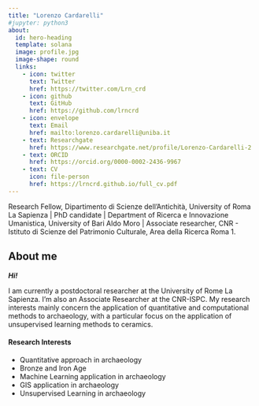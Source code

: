 ---
title: "Lorenzo Cardarelli"
#jupyter: python3
about:
  id: hero-heading
  template: solana
  image: profile.jpg
  image-shape: round
  links:
    - icon: twitter
      text: Twitter
      href: https://twitter.com/Lrn_crd
    - icon: github
      text: GitHub
      href: https://github.com/lrncrd
    - icon: envelope
      text: Email
      href: mailto:lorenzo.cardarelli@uniba.it
    - text: Researchgate
      href: https://www.researchgate.net/profile/Lorenzo-Cardarelli-2
    - text: ORCID
      href: https://orcid.org/0000-0002-2436-9967
    - text: CV
      icon: file-person
      href: https://lrncrd.github.io/full_cv.pdf
---

::: {#hero-heading}
Research Fellow, Dipartimento di Scienze dell'Antichità, University of Roma La Sapienza \| PhD candidate \| Department of Ricerca e Innovazione Umanistica, University of Bari Aldo Moro \| Associate researcher, CNR - Istituto di Scienze del Patrimonio Culturale, Area della Ricerca Roma 1.
:::

## About me

***Hi!***

I am currently a postdoctoral researcher at the University of Rome La Sapienza. I'm also an Associate Researcher at the CNR-ISPC. My research interests mainly concern the application of quantitative and computational methods to archaeology, with a particular focus on the application of unsupervised learning methods to ceramics.

#### Research Interests

-   Quantitative approach in archaeology
-   Bronze and Iron Age
-   Machine Learning application in archaeology
-   GIS application in archaeology
-   Unsupervised Learning in archaeology
